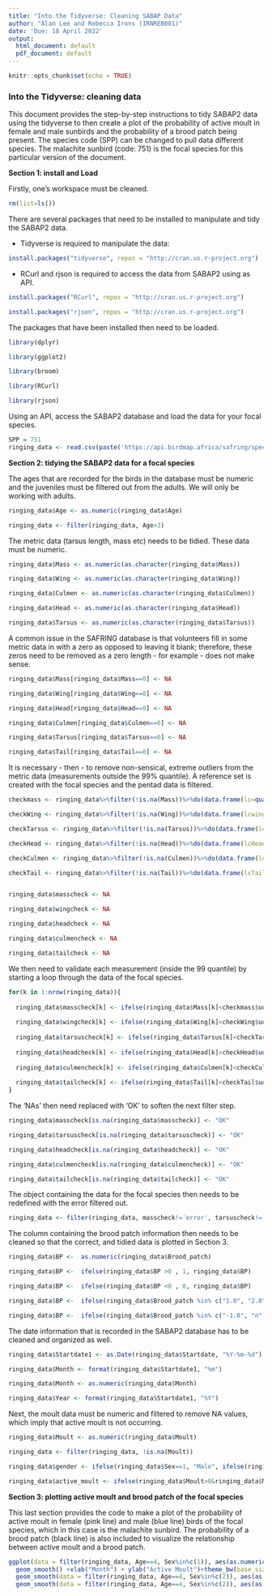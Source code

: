 ```yaml
---
title: "Into the Tidyverse: Cleaning SABAP Data"
author: "Alan Lee and Rebecca Irons (IRNREB001)"
date: 'Due: 18 April 2022'
output:
  html_document: default
  pdf_document: default
---
```


```r
knitr::opts_chunk$set(echo = TRUE)
```

### Into the Tidyverse: cleaning data

This document provides the step-by-step instructions to tidy SABAP2 data using the tidyverse
to then create a plot of the probability of active moult in female and male sunbirds and the probability of a brood patch being present. The species code (SPP) can be changed to pull data different species. 
The malachite sunbird (code: 751) is the focal species for this particular version of the document. 

**Section 1: install and Load**


Firstly, one's workspace must be cleaned. 

```r

rm(list=ls())
```


There are several packages that need to be installed to manipulate and tidy the SABAP2 data. 

- Tidyverse is required to manipulate the data: 
```r
install.packages("tidyverse", repos = "http://cran.us.r-project.org")
```

- RCurl and rjson is required to access the data from SABAP2 using as API.  
```r
install.packages("RCurl", repos = "http://cran.us.r-project.org")

install.packages("rjson", repos = "http://cran.us.r-project.org")
```


The packages that have been installed then need to be loaded. 

```r
library(dplyr)

library(ggplot2)

library(broom)

library(RCurl)

library(rjson)
```


Using an API, access the SABAP2 database and load the data for your focal species. 

```r
SPP = 751
ringing_data <- read.csv(paste('https://api.birdmap.africa/safring/species/records_list/',SPP,'?format=csv',sep=""))
```



**Section 2: tidying the SABAP2 data for a focal species**

The ages that are recorded for the birds in the database must be numeric and the juveniles must be filtered out from the adults. We will only be working with adults. 

```r

ringing_data$Age <- as.numeric(ringing_data$Age)

ringing_data <- filter(ringing_data, Age>3)
```


The metric data (tarsus length, mass etc) needs to be tidied. These data must be numeric.
```r

ringing_data$Mass <- as.numeric(as.character(ringing_data$Mass))

ringing_data$Wing <- as.numeric(as.character(ringing_data$Wing))

ringing_data$Culmen <- as.numeric(as.character(ringing_data$Culmen)) 

ringing_data$Head <- as.numeric(as.character(ringing_data$Head))

ringing_data$Tarsus <- as.numeric(as.character(ringing_data$Tarsus))
```


A common issue in the SAFRING database is that volunteers fill in some metric data in with a zero as opposed to leaving it blank; therefore, these zeros need to be removed as a zero length - for example - does not make sense. 

```r

ringing_data$Mass[ringing_data$Mass==0] <- NA

ringing_data$Wing[ringing_data$Wing==0] <- NA

ringing_data$Head[ringing_data$Head==0] <- NA

ringing_data$Culmen[ringing_data$Culmen==0] <- NA

ringing_data$Tarsus[ringing_data$Tarsus==0] <- NA

ringing_data$Tail[ringing_data$Tail==0] <- NA

```


It is necessary - then - to remove non-sensical, extreme outliers from the metric data (measurements outside the 99% quantile). A reference set is created with the focal species and the pentad data is filtered.

```r
  
checkmass <- ringing_data%>%filter(!is.na(Mass))%>%do(data.frame(lc=quantile(.$Mass, c(.05)), uq=quantile(.$Mass, c(.995)), n=length(.$Mass) ))

checkWing <- ringing_data%>%filter(!is.na(Wing))%>%do(data.frame(lcwing=quantile(.$Wing, c(.005)), uqwing=quantile(.$Wing, c(.995)), n=length(.$Wing)))

checkTarsus <- ringing_data%>%filter(!is.na(Tarsus))%>%do(data.frame(lctarsus=quantile(.$Tarsus, c(.005)), uqtarsus=quantile(.$Tarsus, c(.995)), n=length(.$Tarsus)))

checkHead <- ringing_data%>%filter(!is.na(Head))%>%do(data.frame(lcHead=quantile(.$Head, c(.005)), uqHead=quantile(.$Head, c(.995)), n=length(.$Head)))

checkCulmen <- ringing_data%>%filter(!is.na(Culmen))%>%do(data.frame(lcCulmen=quantile(.$Culmen, c(.005)), uqCulmen=quantile(.$Culmen, c(.995)), n=length(.$Culmen)))

checkTail <- ringing_data%>%filter(!is.na(Tail))%>%do(data.frame(lcTail=quantile(.$Tail, c(.005)), uqTail=quantile(.$Tail, c(.995)), n=length(.$Tail)))


ringing_data$masscheck <- NA

ringing_data$wingcheck <- NA

ringing_data$headcheck <- NA

ringing_data$culmencheck <- NA

ringing_data$tailcheck <- NA
```


We then need to validate each measurement (inside the 99 quantile) by starting a loop through the data of the focal species.

```r

for(k in 1:nrow(ringing_data)){
  
  ringing_data$masscheck[k] <- ifelse(ringing_data$Mass[k]<checkmass$uq & ringing_data$Mass[k]>checkmass$lc , "OK", "error")  
  
  ringing_data$wingcheck[k] <- ifelse(ringing_data$Wing[k]<checkWing$uq & ringing_data$Wing[k]>checkWing$lc , "OK", "error") 
  
  ringing_data$tarsuscheck[k] <- ifelse(ringing_data$Tarsus[k]<checkTarsus$uq & ringing_data$Tarsus[k]>checkTarsus$lc , "OK", "error")  
  
  ringing_data$headcheck[k] <- ifelse(ringing_data$Head[k]<checkHead$uq & ringing_data$Head[k]>checkHead$lc , "OK", "error") 
  
  ringing_data$culmencheck[k] <- ifelse(ringing_data$Culmen[k]<checkCulmen$uq & ringing_data$Culmen[k]>checkCulmen$lc , "OK", "error") 
  
  ringing_data$tailcheck[k] <- ifelse(ringing_data$Tail[k]<checkTail$uq & ringing_data$Tail[k]>checkTail$lc , "OK", "error")  
}  
```


The 'NAs' then need replaced with 'OK' to soften the next filter step.

```r

ringing_data$masscheck[is.na(ringing_data$masscheck)] <- "OK"

ringing_data$tarsuscheck[is.na(ringing_data$tarsuscheck)] <- "OK"

ringing_data$headcheck[is.na(ringing_data$headcheck)] <- "OK"

ringing_data$culmencheck[is.na(ringing_data$culmencheck)] <- "OK"

ringing_data$tailcheck[is.na(ringing_data$tailcheck)] <- "OK"
```


The object containing the data for the focal species then needs to be redefined with the error filtered out. 

```r

ringing_data <- filter(ringing_data, masscheck!='error', tarsuscheck!='error',headcheck!='error',culmencheck!='error',tailcheck!='error')

```

The column containing the brood patch information then needs to be cleaned so that the correct, and tidied data is plotted in Section 3. 
```r

ringing_data$BP <-  as.numeric(ringing_data$Brood_patch) 

ringing_data$BP <-  ifelse(ringing_data$BP >0 , 1, ringing_data$BP)

ringing_data$BP <-  ifelse(ringing_data$BP <0 , 0, ringing_data$BP)

ringing_data$BP <-  ifelse(ringing_data$Brood_patch %in% c("1.0", "2.0", "y", "BP", "Brood Patch") , 1, ringing_data$BP)

ringing_data$BP <-  ifelse(ringing_data$Brood_patch %in% c("-1.0", "n", "N", "no") , 0, ringing_data$BP)

```


The date information that is recorded in the SABAP2 database has to be cleaned and organized as well. 
```r

ringing_data$Startdate1 <- as.Date(ringing_data$Startdate, "%Y-%m-%d")

ringing_data$Month <- format(ringing_data$Startdate1, "%m") 

ringing_data$Month <- as.numeric(ringing_data$Month)

ringing_data$Year <- format(ringing_data$Startdate1, "%Y") 

```


Next, the moult data must be numeric and filtered to remove NA values, which imply that active moult is not occurring. 
```r

ringing_data$Moult <- as.numeric(ringing_data$Moult)

ringing_data <- filter(ringing_data, !is.na(Moult))

ringing_data$gender <- ifelse(ringing_data$Sex==1, "Male", ifelse(ringing_data$Sex==2, "Female", NA))

ringing_data$active_moult <- ifelse(ringing_data$Moult>0&ringing_data$Moult<5555555555, 1, 0)
```


**Section 3: plotting active moult and brood patch of the focal species**

This last section provides the code to make a plot of the probability of active moult in female (pink line) and male (blue line) birds of the focal species, which in this case is the malachite sunbird. The probability of a brood patch (black line) is also included to visualize the relationship between active moult and a brood patch. 

```r

ggplot(data = filter(ringing_data, Age==4, Sex%in%c(1)), aes(as.numeric(Month), active_moult))+  
  geom_smooth() +xlab("Month") + ylab("Active Moult")+theme_bw(base_size = 14)+
  geom_smooth(data = filter(ringing_data, Age==4, Sex%in%c(2)), aes(as.numeric(Month), active_moult), colour="pink", size = 2)+
  geom_smooth(data = filter(ringing_data, Age==4, Sex%in%c(2)), aes(as.numeric(Month), BP), colour="black", size = 0.5)
```



